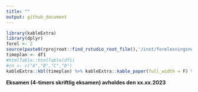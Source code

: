 ```yaml
---
title: ""
output: github_document
---
```



```r
library(kableExtra)
library(dplyr)
forel <- 2
source(paste0(rprojroot::find_rstudio_root_file(),'/inst/forelesningsnotater/timeplan.R'))
timeplan <- df1
#htmlTable::htmlTable(df1)
#cn <- c("A","B","C","D")
kableExtra::kbl(timeplan) %>% kableExtra::kable_paper(full_width = F) %>% kableExtra::row_spec(forel, bold = T)
```

**Eksamen (4-timers skriftlig eksamen) avholdes den xx.xx.2023**

